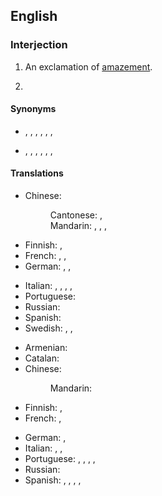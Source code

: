 ==English==

===Interjection===
{{en-interj}}

# {{lb|en|colloquial}} An exclamation of [[amazement]].
# {{lb|en|colloquial|sarcastic}} {{n-g|Said in response to an [[obvious]] statement.}}

====Synonyms====
* {{sense|amazement}} {{l|en|really}}, {{l|en|no shit}}, {{l|en|never}}, {{l|en|no}}, {{l|en|no way}}, {{l|en|wow}}, {{l|en|is that so}}
* {{sense|response to the obvious}} {{l|en|duh}}, {{l|en|really}}, {{l|en|no shit}}, {{l|en|oh really}}, {{l|en|no really}}, {{l|en|you don't say}}, {{l|en|seriously}}

====Translations====
{{trans-top|exclamation of amazement}}
* Chinese:
*: Cantonese: {{t|yue|講真|alt=講真？！|sc=Hant}}, {{t|yue|讲真|alt=讲真？！|tr=gong2 zan1?!|sc=Hant}}
*: Mandarin: {{t+|cmn|當真|alt=當真？！|sc=Hani}}, {{t+|cmn|当真|tr=dàngzhēn?!|alt=当真？！|sc=Hani}}, {{t|cmn|不會吧|sc=Hani}}, {{t|cmn|不会吧|tr=bùhuìba|sc=Hani}}
* Finnish: {{t|fi|ihanko totta}}, {{t|fi|ei kai}}
* French: {{t+|fr|sans blague}}, {{t+|fr|sans dec}}, {{qualifier|colloquial}} {{t+|fr|la vache}}
* German: {{t|de|[[kein]] [[Quatsch]]}}, {{qualifier|colloquial}} {{t|de|im [[Ernst]]}}, {{t+|de|echt}}
{{trans-mid}}
* Italian: {{t+|it|sul serio}}, {{t+|it|seriamente}}, {{t|it|scherzi a parte}}, {{t|it|ma dai}}, {{t|it|non dirmi}}
* Portuguese: {{t|pt|não brinca}}
* Russian: {{t+|ru|неуже́ли?}}
* Spanish: {{t+|es|¿en serio?}}
* Swedish: {{t+|sv|se där}}, {{t+|sv|jaha}}, {{t+|sv|jaså}}
{{trans-bottom}}

{{trans-top|response to obvious statement}}
* Armenian: {{t-needed|hy}}
* Catalan: {{t|ca|no és broma}}
* Chinese:
*: Mandarin: {{t|cmn|[[可]][[不是]][[嘛]]|tr=kě bùshì ma}}
* Finnish: {{t|fi|ihanko totta}}, {{t|fi|ei kai}}
* French: {{t+|fr|sans blague}}, {{qualifier|colloquial}} {{t+|fr|sans dec}}
{{trans-mid}}
* German: {{t|de|ach was}}, {{t|de|was du nicht sagst}}
* Italian: {{t|it|eh si}}, {{t|it|eh già}}, {{t|it|proprio così}}
* Portuguese: {{t|pt|não digas-me}}, {{t|pt|não me digas}}, {{t|pt|não diga-me}}, {{t|pt|não me diga}}, {{t|pt|sem brincadeira}}
* Russian: {{t-needed|ru}}
* Spanish: {{t|es|¡No me digas!}}, {{t|es|de verdad}}, {{t+|es|en serio}}, {{t|es|no es broma}}, {{t+|es|no me digas}}
{{trans-bottom}}